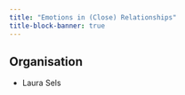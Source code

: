 ```yaml
---
title: "Emotions in (Close) Relationships"
title-block-banner: true
---
```


## Organisation

- Laura Sels